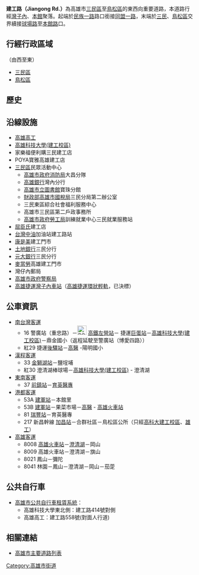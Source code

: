 {{Infobox TwRoad2
|name=建工路
|eng_name=Jiangong Rd.
|level=一般道路
|start=[[民族路_(高雄市)|民族一路]]
|end=[[三民區|三民區]]、[[鳥松區|鳥松區]]交界
|junction=[[大順路_(高雄市)|大順二路]]、[[大昌路_(高雄市)|大昌路]]、[[大豐路_(高雄市)|大豐路]]
|left=[[同盟路|同盟一路]]
|right=[[球場路|球場路]]
|leftdirection=W
|rightdirection=E
}}
'''建工路（Jiangong Rd.）'''為高雄市[[三民區|三民區]]至[[鳥松區|鳥松區]]的東西向重要道路，本道路行經[[灣子內_(三民區)|灣子內]]、[[本館|本館]]聚落。起端於[[民族路_(高雄市)|民族一路]]路口銜接[[同盟路|同盟一路]]，末端於[[三民區|三民]]、[[鳥松區|鳥松區]]交界續接[[球場路|球場路]]至[[本館路|本館路]]口。

== 行經行政區域 ==
（由西至東）
* [[三民區|三民區]]
* [[鳥松區|鳥松區]]

== 歷史 ==
{{expand-section}}

== 沿線設施 ==
* [[高雄高工|高雄高工]]
* [[高雄科技大學|高雄科技大學(建工校區)]]
* 家樂福便利購三民建工店
* POYA寶雅高雄建工店
* [[三民區|三民區]]民眾活動中心
** [[高雄市政府消防局|高雄市政府消防局]]大昌分隊
** [[高雄銀行|高雄銀行]]灣內分行
** [[高雄市立圖書館|高雄市立圖書館]]寶珠分館
** [[財政部|財政部]][[高雄市國稅局|高雄市國稅局]]三民分局第二辦公室
** 三民東區綜合社會福利服務中心
** 高雄市三民區第二戶政事務所
** [[高雄市政府|高雄市政府]][[勞工局|勞工局]]訓練就業中心三民就業服務站
* [[屈臣氏|屈臣氏]]建工店
* [[台灣中油|台灣中油]]加油站建工路站
* [[康是美|康是美]]建工門市
* [[土地銀行|土地銀行]]三民分行
* [[元大銀行|元大銀行]]三民分行
* [[麥當勞|麥當勞]]高雄建工門市
* 灣仔內郵局
* [[高雄市政府警察局|高雄市政府警察局]]
* [[高雄捷運|高雄捷運]][[灣子內車站|灣子內車站]]（[[高雄捷運環狀輕軌|高雄捷運環狀輕軌]]，已決標）

== 公車資訊 ==
* [[南台灣客運|南台灣客運]]
** 16 警廣站（重忠路）－[[File:ROC_Taiwan_Railways_Administration_Logo.svg|25px]]<!-- 注释出：[[File:Kaohsiung_Metro_Logo(Logo_Only).svg|23px]] --><!-- 注释出：[[File:THSR_no_text.svg|32px]] -->[[新左營車站|高鐵左營站]]－<!-- 注释出：[[File:Kaohsiung_Metro_Logo(Logo_Only).svg|25px]] -->捷運[[巨蛋站|巨蛋站]]－[[高雄科技大學|高雄科技大學(建工校區)]]－鼎金國小（返程延駛至警廣站（博愛四路））
** 紅29 <!-- 注释出：[[File:Kaohsiung_Metro_Logo(Logo_Only).svg|25px]] -->捷運[[後驛站|後驛站]]－[[高雄醫學大學|高醫]] -陽明國小
* [[漢程客運|漢程客運]]
** 33 [[金獅湖站|金獅湖站]]－鹽埕埔
** 紅30 澄清湖棒球場－[[高雄科技大學|高雄科技大學(建工校區)]] - 澄清湖
* [[東南客運|東南客運]]
** 37 [[前鎮站|前鎮站]]－[[育英醫護管理專科學校|育英醫專]]
* [[港都客運|港都客運]]
** 53A [[建軍站|建軍站]]－本館里
**53B [[建軍站|建軍站]]－果菜市場－[[高雄醫學大學|高醫]] - [[高雄火車站|高雄火車站]]
** 81 [[瑞豐站|瑞豐站]]－育英醫專
** 217 新昌幹線 [[加昌站_(公車)|加昌站]]－合群社區－鳥松區公所（只經[[高雄科技大學|高科大建工校區]]、[[高雄高工|雄工]]）
* [[高雄客運|高雄客運]]
** 8008 [[高雄火車站|高雄火車站]]－[[澄清湖|澄清湖]]－岡山
** 8009 高雄火車站－澄清湖－旗山
** 8021 鳳山－彌陀
** 8041 林園－鳳山－澄清湖－岡山－茄萣

== 公共自行車 ==
* [[高雄市公共自行車租賃系統|高雄市公共自行車租賃系統]]：
** 高雄科技大學東北側：建工路414號對側
** 高雄高工：建工路558號(對面人行道)

== 相關連結 ==
* [[高雄市主要道路列表|高雄市主要道路列表]]

{{高雄市重要道路}}

[[Category:高雄市街道|Category:高雄市街道]]